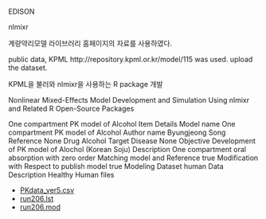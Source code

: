 EDISON

nlmixr



계량약리모델 라이브러리 홈페이지의 자료를 사용하였다.

public data, KPML http://repository.kpml.or.kr/model/115 was used.
upload the dataset.

KPML을 불러와 nlmixr을 사용하는 R package 개발




Nonlinear Mixed-Effects Model Development and Simulation Using nlmixr and Related R Open-Source Packages

One compartment PK model of Alcohol
Item	Details
Model name	One compartment PK model of Alcohol
Author name	Byungjeong Song
Reference	None
Drug	Alcohol
Target Disease	None
Objective	Development of PK model of Alochol (Korean Soju)
Description	One compartment oral absorption with zero order
Matching model and Reference	true
Modification with Respect to publish model	true
Modeling Dataset	human
Data Description	Healthy Human
files	

- [PKdata_ver5.csv](http://repository.kpml.or.kr/file/133)
- [run206.lst](http://repository.kpml.or.kr/file/134)
- [run206.mod](http://repository.kpml.or.kr/file/135)

